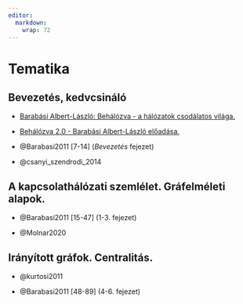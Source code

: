 ---
editor: 
  markdown: 
    wrap: 72
---

# Tematika {.unnumbered}


## Bevezetés, kedvcsináló

- [Barabási Albert-László: Behálózva - a hálózatok csodálatos világa.](https://www.youtube.com/watch?v=AZ1BCScp_Pk)

- [Behálózva 2.0 - Barabási Albert-László előadása.](https://www.digitalhungary.hu/e-volution/A-halozatok-fonntartanak-a-krizisben-is/16199/)

- @Barabasi2011 [7-14] (*Bevezetés* fejezet)

- @csanyi_szendrodi_2014

## A kapcsolathálózati szemlélet. Gráfelméleti alapok.

- @Barabasi2011 [15-47] (1-3. fejezet)

- @Molnar2020

## Irányított gráfok. Centralitás.

- @kurtosi2011

- @Barabasi2011 [48-89] (4-6. fejezet)